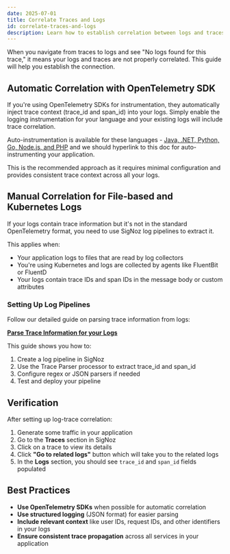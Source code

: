 ```yaml
---
date: 2025-07-01
title: Correlate Traces and Logs
id: correlate-traces-and-logs
description: Learn how to establish correlation between logs and traces in SigNoz to enable seamless navigation from traces to logs and vice versa.
---
```


When you navigate from traces to logs and see "No logs found for this trace," it means your logs and traces are not properly correlated. This guide will help you establish the connection.

## Automatic Correlation with OpenTelemetry SDK

If you're using OpenTelemetry SDKs for instrumentation, they automatically inject trace context (trace_id and span_id) into your logs. Simply enable the logging instrumentation for your language and your existing logs will include trace correlation.

Auto-instrumentation is available for these languages - [Java, .NET, Python, Go, Node.js, and PHP](https://signoz.io/docs/instrumentation/) and we should hyperlink to this doc for auto-instrumenting your application.

This is the recommended approach as it requires minimal configuration and provides consistent trace context across all your logs.

## Manual Correlation for File-based and Kubernetes Logs

If your logs contain trace information but it's not in the standard OpenTelemetry format, you need to use SigNoz log pipelines to extract it.

This applies when:
- Your application logs to files that are read by log collectors
- You're using Kubernetes and logs are collected by agents like FluentBit or FluentD
- Your logs contain trace IDs and span IDs in the message body or custom attributes

### Setting Up Log Pipelines

Follow our detailed guide on parsing trace information from logs:

**[Parse Trace Information for your Logs](https://signoz.io/docs/logs-pipelines/guides/trace/)**

This guide shows you how to:
1. Create a log pipeline in SigNoz
2. Use the Trace Parser processor to extract trace_id and span_id
3. Configure regex or JSON parsers if needed
4. Test and deploy your pipeline

## Verification

After setting up log-trace correlation:

1. Generate some traffic in your application
2. Go to the **Traces** section in SigNoz
3. Click on a trace to view its details
4. Click **"Go to related logs"** button which will take you to the related logs
5. In the **Logs** section, you should see `trace_id` and `span_id` fields populated

## Best Practices

- **Use OpenTelemetry SDKs** when possible for automatic correlation
- **Use structured logging** (JSON format) for easier parsing
- **Include relevant context** like user IDs, request IDs, and other identifiers in your logs
- **Ensure consistent trace propagation** across all services in your application
